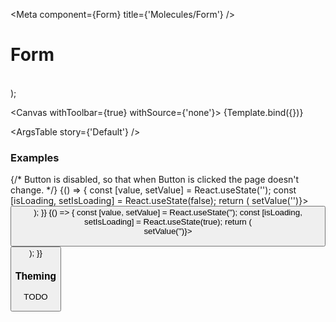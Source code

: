 

<Meta
  component={Form}
  title={'Molecules/Form'}
/>

# Form

<br/>

  <Form {...args} />
);

<Canvas withToolbar={true} withSource={'none'}>
  <Story name='Default' args={{}}>
    {Template.bind({})}
  </Story>
</Canvas>

<ArgsTable story={'Default'} />

### Examples

<Canvas>
  {/* Button is disabled, so that when Button is clicked the page doesn't change. */}
  <Story name='Simple'>
    {() => {
      const [value, setValue] = React.useState('');
      const [isLoading, setIsLoading] = React.useState(false);
      return (
        <Form isLoading={isLoading} onFormSubmitted={() => setValue('')}>
          <SingleLineInput placeholderText='Enter Message' value={value} onValueChanged={setValue} messageText='Button is disabled'/>
          <br />
          <Button type='submit' isEnabled={false} variant='primary' text='Submit'/>
        </Form>
      );
    }}
  </Story>
</Canvas>

<Canvas>
  <Story name='Loading'>
    {() => {
      const [value, setValue] = React.useState('');
      const [isLoading, setIsLoading] = React.useState(true);
      return (
        <Form isLoading={isLoading} onFormSubmitted={() => setValue('')}>
          <SingleLineInput placeholderText='Enter Message' value={value} onValueChanged={setValue} messageText='Button is disabled'/>
          <br />
          <Button type='submit' isEnabled={false} variant='primary' text='Submit'/>
        </Form>
      );
    }}
  </Story>
</Canvas>

### Theming

TODO
